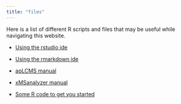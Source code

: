 ```yaml
---
title: "files"
---
```


Here is a list of different R scripts and files that may be useful while navigating this website. 

* [Using the rstudio ide](https://github.com/vrindakalia/Data_miller_lab/blob/master/cheatsheets/rstudio-ide.pdf)

* [Using the rmarkdown ide](https://github.com/vrindakalia/Data_miller_lab/tree/master/cheatsheets/rmarkdown-2.0.pdf)  

* [apLCMS manual](https://github.com/vrindakalia/Data_miller_lab/blob/master/manuals/apLCMS_manual.pdf)  

* [xMSanalyzer manual](https://github.com/vrindakalia/Data_miller_lab/blob/master/manuals/xMSanalyzer_manual.pdf)  


* [Some R code to get you started](https://github.com/vrindakalia/Data_miller_lab/tree/master/code)

